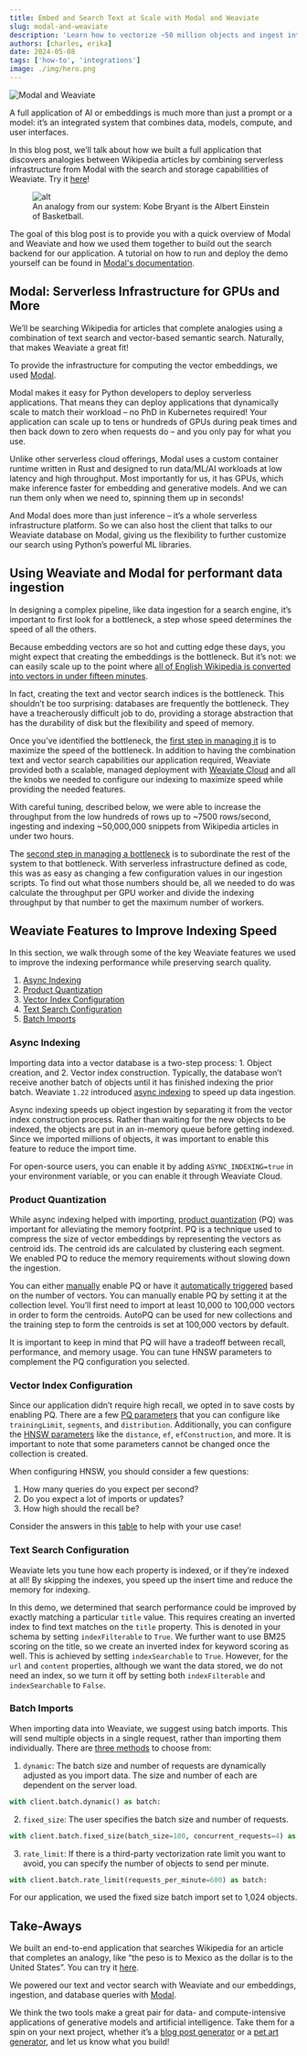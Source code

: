 ```yaml
---
title: Embed and Search Text at Scale with Modal and Weaviate
slug: modal-and-weaviate
description: 'Learn how to vectorize ~50 million objects and ingest into Weaviate using Modal!'
authors: [charles, erika]
date: 2024-05-08
tags: ['how-to', 'integrations']
image: ./img/hero.png
---
```


![Modal and Weaviate](./img/hero.png)

A full application of AI or embeddings is much more than just a prompt or a model: it’s an integrated system that combines data, models, compute, and user interfaces.

In this blog post, we’ll talk about how we built a full application that discovers analogies between Wikipedia articles by combining serverless infrastructure from Modal with the search and storage capabilities of Weaviate. Try it [here](https://vector-analogies-wikipedia.vercel.app/)!

<figure style={{ maxWidth: "70%", margin: "0 auto" }}>
  <img
    src={require('./img/example.png').default}
    alt="alt"
    style={{ width: "100%" }}
  />
<figcaption style={{ marginBottom: "1em" }}>
  An analogy from our system: Kobe Bryant is the Albert Einstein of Basketball. <br />
</figcaption>
</figure>

The goal of this blog post is to provide you with a quick overview of Modal and Weaviate and how we used them together to build out the search backend for our application. A tutorial on how to run and deploy the demo yourself can be found in [Modal's documentation](https://modal.com/docs/examples/vector-analogies-wikipedia).

## Modal: Serverless Infrastructure for GPUs and More
We’ll be searching Wikipedia for articles that complete analogies using a combination of text search and vector-based semantic search. Naturally, that makes Weaviate a great fit!

To provide the infrastructure for computing the vector embeddings, we used [Modal](https://modal.com/).

Modal makes it easy for Python developers to deploy serverless applications. That means they can deploy applications that dynamically scale to match their workload – no PhD in Kubernetes required! Your application can scale up to tens or hundreds of GPUs during peak times and then back down to zero when requests do – and you only pay for what you use.

Unlike other serverless cloud offerings, Modal uses a custom container runtime written in Rust and designed to run data/ML/AI workloads at low latency and high throughput. Most importantly for us, it has GPUs, which make inference faster for embedding and generative models. And we can run them only when we need to, spinning them up in seconds!

And Modal does more than just inference – it’s a whole serverless infrastructure platform. So we can also host the client that talks to our Weaviate database on Modal, giving us the flexibility to further customize our search using Python’s powerful ML libraries.

## Using Weaviate and Modal for performant data ingestion
In designing a complex pipeline, like data ingestion for a search engine, it’s important to first look for a bottleneck, a step whose speed determines the speed of all the others.

Because embedding vectors are so hot and cutting edge these days, you might expect that creating the embeddings is the bottleneck. But it’s not: we can easily scale up to the point where [all of English Wikipedia is converted into vectors in under fifteen minutes](https://modal.com/blog/embedding-wikipedia).

In fact, creating the text and vector search indices is the bottleneck. This shouldn’t be too surprising: databases are frequently the bottleneck. They have a treacherously difficult job to do, providing a storage abstraction that has the durability of disk but the flexibility and speed of memory.

Once you’ve identified the bottleneck, the [first step in managing it](https://www.leanproduction.com/theory-of-constraints/) is to maximize the speed of the bottleneck. In addition to having the combination text and vector search capabilities our application required, Weaviate provided both a scalable, managed deployment with [Weaviate Cloud](https://weaviate.io/developers/wcs) and all the knobs we needed to configure our indexing to maximize speed while providing the needed features.

With careful tuning, described below, we were able to increase the throughput from the low hundreds of rows up to ~7500 rows/second, ingesting and indexing ~50,000,000 snippets from Wikipedia articles in under two hours.

The [second step in managing a bottleneck](https://www.leanproduction.com/theory-of-constraints/#:~:text=Integrating%20with%20Lean-,What%20Is%20the%20Theory%20of%20Constraints%3F,no%20longer%20the%20limiting%20factor.) is to subordinate the rest of the system to that bottleneck. With serverless infrastructure defined as code, this was as easy as changing a few configuration values in our ingestion scripts. To find out what those numbers should be, all we needed to do was calculate the throughput per GPU worker and divide the indexing throughput by that number to get the maximum number of workers.

## Weaviate Features to Improve Indexing Speed
In this section, we walk through some of the key Weaviate features we used to improve the indexing performance while preserving search quality.

1. [Async Indexing](#async-indexing)
2. [Product Quantization](#product-quantization)
3. [Vector Index Configuration](#vector-index-configuration)
4. [Text Search Configuration](#text-search-configuration)
5. [Batch Imports](#batch-imports)

### Async Indexing
Importing data into a vector database is a two-step process: 1. Object creation, and 2. Vector index construction. Typically, the database won’t receive another batch of objects until it has finished indexing the prior batch. Weaviate `1.22` introduced [async indexing](/developers/weaviate/release-notes/release_1_22#asynchronous-vector-indexing-experimental) to speed up data ingestion.

Async indexing speeds up object ingestion by separating it from the vector index construction process. Rather than waiting for the new objects to be indexed, the objects are put in an in-memory queue before getting indexed. Since we imported millions of objects, it was important to enable this feature to reduce the import time.

For open-source users, you can enable it by adding `ASYNC_INDEXING=true` in your environment variable, or you can enable it through Weaviate Cloud.

### Product Quantization
While async indexing helped with importing, [product quantization](/developers/weaviate/concepts/vector-quantization#product-quantization) (PQ) was important for alleviating the memory footprint. PQ is a technique used to compress the size of vector embeddings by representing the vectors as centroid ids. The centroid ids are calculated by clustering each segment. We enabled PQ to reduce the memory requirements without slowing down the ingestion.

You can either [manually](/developers/weaviate/configuration/pq-compression#manually-configure-pq) enable PQ or have it [automatically triggered](/developers/weaviate/configuration/pq-compression#configure-autopq) based on the number of vectors. You can manually enable PQ by setting it at the collection level. You’ll first need to import at least 10,000 to 100,000 vectors in order to form the centroids. AutoPQ can be used for new collections and the training step to form the centroids is set at 100,000 vectors by default.

It is important to keep in mind that PQ will have a tradeoff between recall, performance, and memory usage. You can tune HNSW parameters to complement the PQ configuration you selected.

### Vector Index Configuration
Since our application didn’t require high recall, we opted in to save costs by enabling PQ. There are a few [PQ parameters](/developers/weaviate/config-refs/schema/vector-index#pq-configuration-parameters) that you can configure like `trainingLimit`, `segments`, and `distribution`. Additionally, you can configure the [HNSW parameters](/developers/weaviate/config-refs/schema/vector-index#hnsw-index-parameters) like the `distance`, `ef`, `efConstruction`, and more. It is important to note that some parameters cannot be changed once the collection is created.

When configuring HNSW, you should consider a few questions:
1. How many queries do you expect per second?
2. Do you expect a lot of imports or updates?
3. How high should the recall be?

Consider the answers in this [table](/developers/weaviate/config-refs/schema/vector-index#hnsw-configuration-tips) to help with your use case!

### Text Search Configuration
Weaviate lets you tune how each property is indexed, or if they’re indexed at all! By skipping the indexes, you speed up the insert time and reduce the memory for indexing.

In this demo, we determined that search performance could be improved by exactly matching a particular `title` value. This requires creating an inverted index to find text matches on the `title` property. This is denoted in your schema by setting `indexFilterable` to `True`. We further want to use BM25 scoring on the title, so we create an inverted index for keyword scoring as well. This is achieved by setting `indexSearchable` to `True`. However, for the `url` and `content` properties, although we want the data stored, we do not need an index, so we turn it off by setting both `indexFilterable` and `indexSearchable` to `False`.

### Batch Imports
When importing data into Weaviate, we suggest using batch imports. This will send multiple objects in a single request, rather than importing them individually. There are [three methods](/developers/weaviate/client-libraries/python#batch-sizing) to choose from:

1. `dynamic`: The batch size and number of requests are dynamically adjusted as you import data. The size and number of each are dependent on the server load.

```python
with client.batch.dynamic() as batch:
```

2. `fixed_size`: The user specifies the batch size and number of requests.
```python
with client.batch.fixed_size(batch_size=100, concurrent_requests=4) as batch:
```

3. `rate_limit`: If there is a third-party vectorization rate limit you want to avoid, you can specify the number of objects to send per minute.

```python
with client.batch.rate_limit(requests_per_minute=600) as batch:
```

For our application, we used the fixed size batch import set to 1,024 objects.

## Take-Aways
We built an end-to-end application that searches Wikipedia for an article that completes an analogy, like “the peso is to Mexico as the dollar is to the United States”. You can try it [here](https://vector-analogies-wikipedia.vercel.app).

We powered our text and vector search with Weaviate and our embeddings, ingestion, and database queries with [Modal](https://modal.com).

We think the two tools make a great pair for data- and compute-intensive applications of generative models and artificial intelligence. Take them for a spin on your next project, whether it’s a [blog post generator](https://github.com/weaviate-tutorials/Hurricane) or a [pet art generator](https://modal.com/docs/examples/dreambooth_app), and let us know what you build!


<WhatNext />
